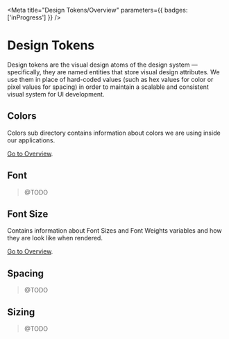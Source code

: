 
<Meta title="Design Tokens/Overview" parameters={{ badges: ['inProgress'] }} />

# Design Tokens

Design tokens are the visual design atoms of the design system — specifically, they are named entities that store visual design attributes. We use them in place of hard-coded values (such as hex values for color or pixel values for spacing) in order to maintain a scalable and consistent visual system for UI development.

## Colors

Colors sub directory contains information about colors we are using inside our applications.

[Go to Overview](?path=/story/design-tokens-colors-overview--page).

## Font

> @TODO

## Font Size

Contains information about Font Sizes and Font Weights variables and how they are look like when rendered.

[Go to Overview](?path=/story/design-tokens-font-sizes-overview--page).

## Spacing

> @TODO

## Sizing

> @TODO